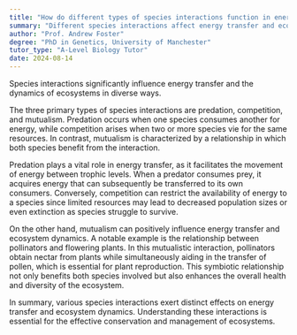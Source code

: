 ```yaml
---
title: "How do different types of species interactions function in energy transfer and ecosystem dynamics?"
summary: "Different species interactions affect energy transfer and ecosystem dynamics in various ways."
author: "Prof. Andrew Foster"
degree: "PhD in Genetics, University of Manchester"
tutor_type: "A-Level Biology Tutor"
date: 2024-08-14
---
```


Species interactions significantly influence energy transfer and the dynamics of ecosystems in diverse ways.

The three primary types of species interactions are predation, competition, and mutualism. Predation occurs when one species consumes another for energy, while competition arises when two or more species vie for the same resources. In contrast, mutualism is characterized by a relationship in which both species benefit from the interaction.

Predation plays a vital role in energy transfer, as it facilitates the movement of energy between trophic levels. When a predator consumes prey, it acquires energy that can subsequently be transferred to its own consumers. Conversely, competition can restrict the availability of energy to a species since limited resources may lead to decreased population sizes or even extinction as species struggle to survive.

On the other hand, mutualism can positively influence energy transfer and ecosystem dynamics. A notable example is the relationship between pollinators and flowering plants. In this mutualistic interaction, pollinators obtain nectar from plants while simultaneously aiding in the transfer of pollen, which is essential for plant reproduction. This symbiotic relationship not only benefits both species involved but also enhances the overall health and diversity of the ecosystem.

In summary, various species interactions exert distinct effects on energy transfer and ecosystem dynamics. Understanding these interactions is essential for the effective conservation and management of ecosystems.
    